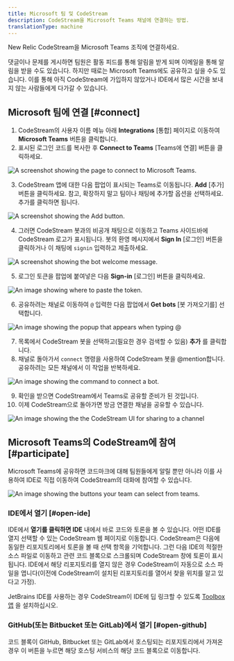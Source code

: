 ```yaml
---
title: Microsoft 팀 및 CodeStream
description: CodeStream을 Microsoft Teams 채널에 연결하는 방법.
translationType: machine
---
```










New Relic CodeStream을 Microsoft Teams 조직에 연결하세요.

댓글이나 문제를 게시하면 팀원은 활동 피드를 통해 알림을 받게 되며 이메일을 통해 알림을 받을 수도 있습니다. 하지만 때로는 Microsoft Teams에도 공유하고 싶을 수도 있습니다. 이를 통해 아직 CodeStream에 가입하지 않았거나 IDE에서 많은 시간을 보내지 않는 사람들에게 다가갈 수 있습니다.

## Microsoft 팀에 연결 [#connect]

1. CodeStream의 사용자 이름 메뉴 아래 **Integrations** \[통합] 페이지로 이동하여 **Microsoft Teams** 버튼을 클릭합니다.
2. 표시된 로그인 코드를 복사한 후 **Connect to Teams** \[Teams에 연결] 버튼을 클릭하세요.

<img
  title="Connect to Microsoft Teams"
  alt="A screenshot showing the page to connect to Microsoft Teams."
  src={codestreamMsteamsConnect}
/>

3. CodeStream 앱에 대한 다음 팝업이 표시되는 Teams로 이동됩니다. **Add** \[추가] 버튼을 클릭하세요. 참고, 확장하지 말고 팀이나 채팅에 추가할 옵션을 선택하세요. 추가를 클릭하면 됩니다.

<img
  title="Add"
  alt="A screenshot showing the Add button."
  src={codestreamMsteamsCodestreamAppPage}
/>

4. 그러면 CodeStream 봇과의 비공개 채팅으로 이동하고 Teams 사이드바에 CodeStream 로고가 표시됩니다. 봇의 환영 메시지에서 **Sign In** \[로그인] 버튼을 클릭하거나 이 채팅에 `signin` 입력하고 제출하세요.

<img
  title="Weclome"
  alt="A screenshot showing the bot welcome message."
  src={codestreamMsteamsCodestreamBotWelcome}
/>

5. 로그인 토큰을 팝업에 붙여넣은 다음 **Sign-in** \[로그인] 버튼을 클릭하세요.

<img
  title="Token"
  alt="An image showing where to paste the token."
  src={codestreamMsteamsTokenExample}
/>

6. 공유하려는 채널로 이동하여 `@` 입력한 다음 팝업에서 **Get bots** \[봇 가져오기를] 선택합니다.

<img
  title="Bots"
  alt="An image showing the popup that appears when typing @"
  src={codestreamMsteamsAddBotButton}
/>

7. 목록에서 CodeStream 봇을 선택하고(필요한 경우 검색할 수 있음) **추가** 를 클릭합니다.
8. 채널로 돌아가서 `connect` 명령을 사용하여 CodeStream 봇을 @mention합니다. 공유하려는 모든 채널에서 이 작업을 반복하세요.

<img
  title="Connect bot"
  alt="An image showing the command to connect a bot."
  src={codestreamMsteamsCodestreamConnectBotMessage}
/>

9. 확인을 받으면 CodeStream에서 Teams로 공유할 준비가 된 것입니다.
10. 이제 CodeStream으로 돌아가면 방금 연결한 채널을 공유할 수 있습니다.

<img
  title="Share to channel"
  alt="An image showing the the CodeStream UI for sharing to a channel"
  src={codestreamMsteamsCodestreamSelectChannel}
/>

## Microsoft Teams의 CodeStream에 참여 [#participate]

Microsoft Teams에 공유하면 코드마크에 대해 팀원들에게 알릴 뿐만 아니라 이를 사용하여 IDE로 직접 이동하여 CodeStream의 대화에 참여할 수 있습니다.

<img
  title="Teams UI"
  alt="An image showing the buttons your team can select from teams."
  src={codestreamMsteamsExampleCodestreamMessage}
/>

### IDE에서 열기 [#open-ide]

IDE에서 **열기를 클릭하면 IDE** 내에서 바로 코드와 토론을 볼 수 있습니다. 어떤 IDE를 열지 선택할 수 있는 CodeStream 웹 페이지로 이동합니다. CodeStream은 다음에 동일한 리포지토리에서 토론을 볼 때 선택 항목을 기억합니다. 그런 다음 IDE의 적절한 소스 파일로 이동하고 관련 코드 블록으로 스크롤되며 CodeStream 창에 토론이 표시됩니다. IDE에서 해당 리포지토리를 열지 않은 경우 CodeStream이 자동으로 소스 파일을 엽니다(이전에 CodeStream이 설치된 리포지토리를 열어서 찾을 위치를 알고 있다고 가정).

JetBrains IDE를 사용하는 경우 CodeStream이 IDE에 딥 링크할 수 있도록 [Toolbox 앱](https://www.jetbrains.com/toolbox-app/) 을 설치하십시오.

### GitHub(또는 Bitbucket 또는 GitLab)에서 열기 [#open-github]

코드 블록이 GitHub, Bitbucket 또는 GitLab에서 호스팅되는 리포지토리에서 가져온 경우 이 버튼을 누르면 해당 호스팅 서비스의 해당 코드 블록으로 이동합니다.